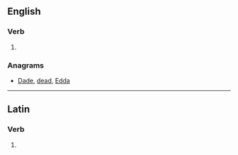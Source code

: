 ==English==

===Verb===
{{infl|en|verb}}

# {{obsolete spelling of|[[add]]}}

===Anagrams===
* [[Dade#English|Dade]], [[dead#English|dead]], [[Edda#English|Edda]]

----

==Latin==

===Verb===
{{la-verb-form|adde}}

# {{conjugation of|addo|addō|2|s|pres|act|imp|lang=la}}
